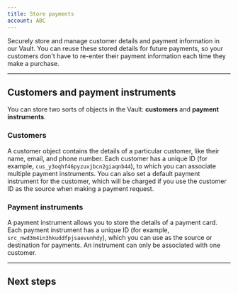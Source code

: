 ```yaml
---
title: Store payments
account: ABC
---
```


Securely store and manage customer details and payment information in our Vault. You can reuse these stored details for future payments, so your customers don't have to re-enter their payment information each time they make a purchase.

---

## Customers and payment instruments

You can store two sorts of objects in the Vault: **customers** and **payment instruments**.

### Customers

A customer object contains the details of a particular customer, like their name, email, and phone number. Each customer has a unique ID (for example, `cus_y3oqhf46pyzuxjbcn2giaqnb44`), to which you can associate multiple payment instruments. You can also set a default payment instrument for the customer, which will be charged if you use the customer ID as the source when making a payment request.

### Payment instruments

A payment instrument allows you to store the details of a payment card. Each payment instrument has a unique ID (for example, `src_nwd3m4in3hkuddfpjsaevunhdy`), which you can use as the source or destination for payments. An instrument can only be associated with one customer.

---

## Next steps